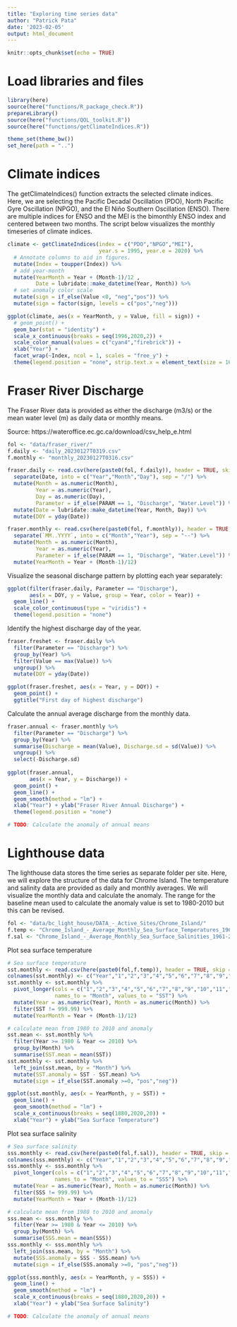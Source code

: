 ```yaml
---
title: "Exploring time series data"
author: "Patrick Pata"
date: '2023-02-05'
output: html_document
---
```


```r
knitr::opts_chunk$set(echo = TRUE)
```

# Load libraries and files
```r
library(here)
source(here("functions/R_package_check.R"))
prepareLibrary()
source(here("functions/QOL_toolkit.R"))
source(here("functions/getClimateIndices.R"))

theme_set(theme_bw())
set_here(path = "..")
```

# Climate indices
The getClimateIndices() function extracts the selected climate indices. Here, we are selecting the Pacific Decadal Oscillation (PDO), North Pacific Gyre Oscillation (NPGO), and the El Niño Southern Oscillation (ENSO). There are multiple indices for ENSO and the MEI is the bimonthly ENSO index and centered between two months. The script below visualizes the monthly timeseries of climate indices.
```r
climate <- getClimateIndices(index = c("PDO","NPGO","MEI"), 
                             year.s = 1995, year.e = 2020) %>% 
  # Annotate columns to aid in figures.
  mutate(Index = toupper(Index)) %>% 
  # add year-month
  mutate(YearMonth = Year + (Month-1)/12 ,
         Date = lubridate::make_datetime(Year, Month)) %>% 
  # set anomaly color scale
  mutate(sign = if_else(Value <0, "neg","pos")) %>% 
  mutate(sign = factor(sign, levels = c("pos","neg")))

ggplot(climate, aes(x = YearMonth, y = Value, fill = sign)) +
  # geom_point() +
  geom_bar(stat = "identity") +
  scale_x_continuous(breaks = seq(1996,2020,2)) +
  scale_color_manual(values = c("cyan4","firebrick")) +
  xlab("Year") +
  facet_wrap(~Index, ncol = 1, scales = "free_y") +
  theme(legend.position = "none", strip.text.x = element_text(size = 16))

```

# Fraser River Discharge
The Fraser River data is provided as either the discharge (m3/s) or the mean water level (m) as daily data or monthly means. 

Source: https://wateroffice.ec.gc.ca/download/csv_help_e.html
```r
fol <- "data/fraser_river/"
f.daily <- "daily_20230127T0319.csv"
f.monthly <- "monthly_20230127T0316.csv"

fraser.daily <- read.csv(here(paste0(fol, f.daily)), header = TRUE, skip = 1) %>% 
  separate(Date, into = c("Year","Month","Day"), sep = "/") %>% 
  mutate(Month = as.numeric(Month),
         Year = as.numeric(Year),
         Day = as.numeric(Day),
         Parameter = if_else(PARAM == 1, "Discharge", "Water.Level")) %>% 
  mutate(Date = lubridate::make_datetime(Year, Month, Day)) %>% 
  mutate(DOY = yday(Date))

fraser.monthly <- read.csv(here(paste0(fol, f.monthly)), header = TRUE, skip = 1) %>% 
  separate(`MM..YYYY`, into = c("Month","Year"), sep = "--") %>% 
  mutate(Month = as.numeric(Month),
         Year = as.numeric(Year),
         Parameter = if_else(PARAM == 1, "Discharge", "Water.Level")) %>% 
  mutate(YearMonth = Year + (Month-1)/12)
```

Visualize the seasonal discharge pattern by plotting each year separately:
```r
ggplot(filter(fraser.daily, Parameter == "Discharge"),
       aes(x = DOY, y = Value, group = Year, color = Year)) +
  geom_line() +
  scale_color_continuous(type = "viridis") +
  theme(legend.position = "none")
```

Identify the highest discharge day of the year.
```r
fraser.freshet <- fraser.daily %>% 
  filter(Parameter == "Discharge") %>% 
  group_by(Year) %>% 
  filter(Value == max(Value)) %>% 
  ungroup() %>% 
  mutate(DOY = yday(Date))

ggplot(fraser.freshet, aes(x = Year, y = DOY)) +
  geom_point() +
  ggtitle("First day of highest discharge")
```

Calculate the annual average discharge from the monthly data.
```r
fraser.annual <- fraser.monthly %>% 
  filter(Parameter == "Discharge") %>% 
  group_by(Year) %>% 
  summarise(Discharge = mean(Value), Discharge.sd = sd(Value)) %>%
  ungroup() %>% 
  select(-Discharge.sd)
  
ggplot(fraser.annual,
       aes(x = Year, y = Discharge)) +
  geom_point() +
  geom_line() +
  geom_smooth(method = "lm") +
  xlab("Year") + ylab("Fraser River Annual Discharge") +
  theme(legend.position = "none")

# TODO: Calculate the anomaly of annual means
```

# Lighthouse data
The lighthouse data stores the time series as separate folder per site. Here, we will explore the structure of the data for Chrome Island. The temperature and salinity data are provided as daily and monthly averages. We will visualize the monthly data and calculate the anomaly. The range for the baseline mean used to calculate the anomaly value is set to 1980-2010 but this can be revised.
```r
fol <- "data/bc_light_house/DATA_-_Active_Sites/Chrome_Island/"
f.temp <- "Chrome_Island_-_Average_Monthly_Sea_Surface_Temperatures_1961-2022.csv"
f.sal <- "Chrome_Island_-_Average_Monthly_Sea_Surface_Salinities_1961-2022.csv"
```

Plot sea surface temperature
```r
# Sea surface temperature
sst.monthly <- read.csv(here(paste0(fol,f.temp)), header = TRUE, skip = 1 )
colnames(sst.monthly) <- c("Year","1","2","3","4","5","6","7","8","9","10","11","12")
sst.monthly <- sst.monthly %>%
  pivot_longer(cols = c("1","2","3","4","5","6","7","8","9","10","11","12"),
               names_to = "Month", values_to = "SST") %>% 
  mutate(Year = as.numeric(Year), Month = as.numeric(Month)) %>% 
  filter(SST != 999.99) %>% 
  mutate(YearMonth = Year + (Month-1)/12)

# calculate mean from 1980 to 2010 and anomaly
sst.mean <- sst.monthly %>% 
  filter(Year >= 1980 & Year <= 2010) %>% 
  group_by(Month) %>% 
  summarise(SST.mean = mean(SST))
sst.monthly <- sst.monthly %>% 
  left_join(sst.mean, by = "Month") %>% 
  mutate(SST.anomaly = SST - SST.mean) %>% 
  mutate(sign = if_else(SST.anomaly >=0, "pos","neg"))

ggplot(sst.monthly, aes(x = YearMonth, y = SST)) +
  geom_line() +
  geom_smooth(method = "lm") +
  scale_x_continuous(breaks = seq(1880,2020,20)) +
  xlab("Year") + ylab("Sea Surface Temperature")
```

Plot sea surface salinity
```r
# Sea surface salinity
sss.monthly <- read.csv(here(paste0(fol,f.sal)), header = TRUE, skip = 1 )
colnames(sss.monthly) <- c("Year","1","2","3","4","5","6","7","8","9","10","11","12")
sss.monthly <- sss.monthly %>%
  pivot_longer(cols = c("1","2","3","4","5","6","7","8","9","10","11","12"),
               names_to = "Month", values_to = "SSS") %>% 
  mutate(Year = as.numeric(Year), Month = as.numeric(Month)) %>% 
  filter(SSS != 999.99) %>% 
  mutate(YearMonth = Year + (Month-1)/12)

# calculate mean from 1980 to 2010 and anomaly
sss.mean <- sss.monthly %>% 
  filter(Year >= 1980 & Year <= 2010) %>% 
  group_by(Month) %>% 
  summarise(SSS.mean = mean(SSS))
sss.monthly <- sss.monthly %>% 
  left_join(sss.mean, by = "Month") %>% 
  mutate(SSS.anomaly = SSS - SSS.mean) %>% 
  mutate(sign = if_else(SSS.anomaly >=0, "pos","neg"))

ggplot(sss.monthly, aes(x = YearMonth, y = SSS)) +
  geom_line() +
  geom_smooth(method = "lm") +
  scale_x_continuous(breaks = seq(1880,2020,20)) +
  xlab("Year") + ylab("Sea Surface Salinity")

# TODO: Calculate the anomaly of annual means
```
